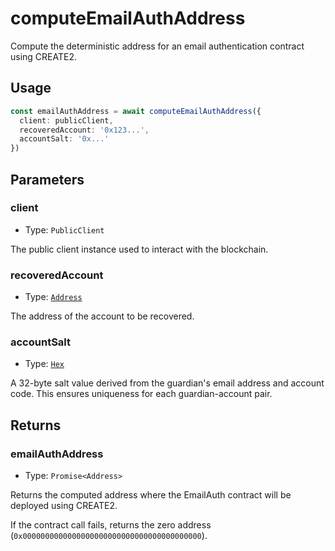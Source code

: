 # computeEmailAuthAddress

Compute the deterministic address for an email authentication contract using CREATE2.

## Usage

```typescript
const emailAuthAddress = await computeEmailAuthAddress({
  client: publicClient,
  recoveredAccount: '0x123...',
  accountSalt: '0x...'
})
```

## Parameters

### client

- Type: `PublicClient`

The public client instance used to interact with the blockchain.

### recoveredAccount

- Type: [`Address`](https://viem.sh/docs/glossary/types#address)

The address of the account to be recovered.

### accountSalt

- Type: [`Hex`](https://viem.sh/docs/glossary/types#hex)

A 32-byte salt value derived from the guardian's email address and account code. This ensures uniqueness for each guardian-account pair.

## Returns

### emailAuthAddress

- Type: `Promise<Address>`

Returns the computed address where the EmailAuth contract will be deployed using CREATE2.

If the contract call fails, returns the zero address (`0x0000000000000000000000000000000000000000`).
